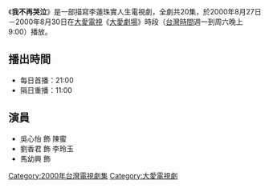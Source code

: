 {{電視節目信息框
| 名稱       = 我不再哭泣
| 圖片       = 
| 類型       = 大愛真實人生劇場
| 導演       = 
| 編劇       = 
| 演出       = 參見演員列表
| 製作人     = 田歌
| 監製    = 龐宜安
| 剪輯    = 段兆偉、魏真
| 片頭曲     = 
| 片尾曲     = 
| 國家       = {{ROC-TW}}
| 語言       = [[國語|國語]]
| 集數       = 20集
| 每集長     = 分鐘
| 製作單位   = 
| 電視台     = [[大愛電視台|大愛電視台]]
| 播出國家   = {{TWN}}
| 開始       = 2000年8月27日
| 結束       = 2000年8月30日
}}
《'''我不再哭泣'''》是一部描寫李蓮珠實人生電視劇，全劇共20集，於2000年8月27日－2000年8月30日在[[大愛電視|大愛電視]]《[[大愛劇場|大愛劇場]]》時段（[[台灣時間|台灣時間]]週一到周六晚上9:00）播放。

==播出時間==
*每日首播：21:00
*隔日重播：11:00
{{電視節目的變遷
|電視台=[[大愛電視台|大愛電視台]]
|播放檔次=九點檔（每天晚上9:00）節目
|節目名稱='''我不再哭泣''' <br />2000年8月27日－2000年8月30日
|上一節目=[[米苔目傳奇|米苔目傳奇]] <br />2000年8月14日－2000年8月26日
|下一節目=[[春風化雨_(大愛劇場)|春風化雨]] <br />2000年8月31日－2000年9月28日
}}
{{電視節目的變遷
|電視台=[[大愛電視台|大愛電視台]]
|播放檔次=大愛精選劇場（週一至周五下午14:25）節目
|節目名稱='''我不再哭泣''' <br />2007年7月19日－2007年8月15日
|上一節目=[[米苔目傳奇|米苔目傳奇]] <br />2007年7月3日－2007年7月18日
|下一節目=[[人生旅程(一)-緣|人生旅程(一)-緣]] <br />2007年8月16日－2007年9月23日
}}
{{電視節目的變遷
|電視台=[[大愛電視台|大愛電視台]]
|播放檔次=大愛週日劇場（每周日下午13:30）節目
|節目名稱='''我不再哭泣''' <br />2007年12月2日
|上一節目=[[我的母親_(大愛劇場)|我的母親]] <br />2007年11月18日－2007年11月25日
|下一節目=[[牽手人生|牽手人生]] <br />2007年12月9日－2007年12月16日
}}
{{大愛劇場}}
[[Category:2000年台灣電視劇集|Category:2000年台灣電視劇集]]
[[Category:大愛電視劇|Category:大愛電視劇]]

==演員==
*吳心怡 飾 陳蜜
*劉香君 飾 李玲玉
*馬幼興 飾